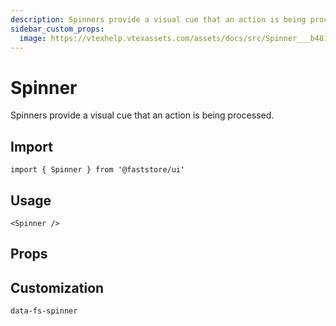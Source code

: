 ```yaml
---
description: Spinners provide a visual cue that an action is being processed.
sidebar_custom_props: 
  image: https://vtexhelp.vtexassets.com/assets/docs/src/Spinner___b481c1dddce9953ecf1e28f1896dfb9e.png
---
```



# Spinner

Spinners provide a visual cue that an action is being processed.

## Import

```tsx
import { Spinner } from '@faststore/ui'
```

## Usage

```tsx live
<Spinner />
```

## Props

<PropsSection name="Spinner" />

## Customization

`data-fs-spinner`

